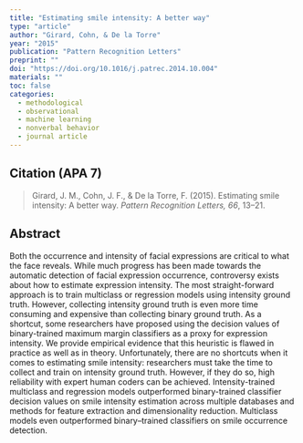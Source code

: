 ```yaml
---
title: "Estimating smile intensity: A better way"
type: "article"
author: "Girard, Cohn, & De la Torre"
year: "2015"
publication: "Pattern Recognition Letters"
preprint: ""
doi: "https://doi.org/10.1016/j.patrec.2014.10.004"
materials: ""
toc: false
categories:
  - methodological
  - observational
  - machine learning
  - nonverbal behavior
  - journal article
---
```


## Citation (APA 7)

> Girard, J. M., Cohn, J. F., & De la Torre, F. (2015). Estimating smile intensity: A better way. *Pattern Recognition Letters, 66*, 13–21.

## Abstract

Both the occurrence and intensity of facial expressions are critical to what the face reveals. While much progress has been made towards the automatic detection of facial expression occurrence, controversy exists about how to estimate expression intensity. The most straight-forward approach is to train multiclass or regression models using intensity ground truth. However, collecting intensity ground truth is even more time consuming and expensive than collecting binary ground truth. As a shortcut, some researchers have proposed using the decision values of binary-trained maximum margin classifiers as a proxy for expression intensity. We provide empirical evidence that this heuristic is flawed in practice as well as in theory. Unfortunately, there are no shortcuts when it comes to estimating smile intensity: researchers must take the time to collect and train on intensity ground truth. However, if they do so, high reliability with expert human coders can be achieved. Intensity-trained multiclass and regression models outperformed binary-trained classifier decision values on smile intensity estimation across multiple databases and methods for feature extraction and dimensionality reduction. Multiclass models even outperformed binary–trained classifiers on smile occurrence detection.

